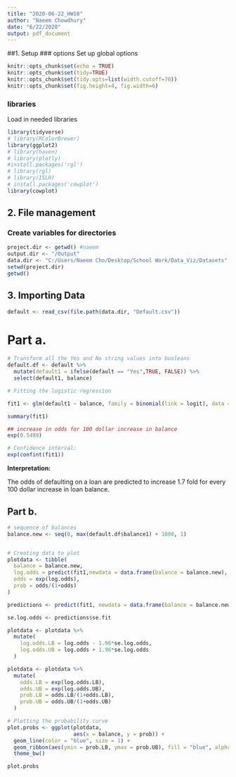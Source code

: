 ```yaml
---
title: "2020-06-22_HW10"
author: "Naeem Chowdhury"
date: "6/22/2020"
output: pdf_document
---
```


##1. Setup
### options
Set up global options
```r
knitr::opts_chunk$set(echo = TRUE)
knitr::opts_chunk$set(tidy=TRUE)
knitr::opts_chunk$set(tidy.opts=list(width.cutoff=70))
knitr::opts_chunk$set(fig.height=4, fig.width=6)
```

### libraries
Load in needed libraries 
```r
library(tidyverse)
# library(RColorBrewer)
library(ggplot2)
# library(haven)
# library(plotly)
#install.packages('rgl')
# library(rgl)
# library(ISLR)
# install.packages('cowplot')
library(cowplot)
```

## 2. File management
### Create variables for directories
```r
project.dir <- getwd() #naeem
output.dir <- "/Output"
data.dir <- "C:/Users/Naeem Cho/Desktop/School Work/Data_Viz/Datasets"
setwd(project.dir)
getwd()
```

## 3. Importing Data
```r
default <- read_csv(file.path(data.dir, "Default.csv"))
```

# Part a.

```r
# Transform all the Yes and No string values into booleans
default.df <- default %>%
  mutate(default1 = ifelse(default == "Yes",TRUE, FALSE)) %>%
  select(default1, balance)
```


```r
# Fitting the logistic regression

fit1 <- glm(default1 ~ balance, family = binomial(link = logit), data = default.df)

summary(fit1)
```

```r
## increase in odds for 100 dollar increase in balance
exp(0.5499)
```

```r
# Confidence interval:
exp(confint(fit1))
```

__Interpretation:__

The odds of defaulting on a loan are predicted to increase 1.7 fold for every 100 dollar increase in loan balance.


## Part b.

```r
# sequence of balances
balance.new <- seq(0, max(default.df$balance1) + 1000, 1)


# Creating data to plot
plotdata <- tibble(
  balance = balance.new,
  log.odds = predict(fit1,newdata = data.frame(balance = balance.new), type = "link"),
  odds = exp(log.odds),
  prob = odds/(1+odds)
)

predictions <- predict(fit1, newdata = data.frame(balance = balance.new), type = "link", se.fit = TRUE)

se.log.odds <- predictions$se.fit

plotdata <- plotdata %>% 
  mutate(
    log.odds.LB = log.odds - 1.96*se.log.odds,
    log.odds.UB = log.odds + 1.96*se.log.odds
  )

plotdata <- plotdata %>% 
  mutate(
    odds.LB = exp(log.odds.LB),
    odds.UB = exp(log.odds.UB),
    prob.LB = odds.LB/(1+odds.LB),
    prob.UB = odds.UB/(1+odds.UB)
  )

```

```r
# Plotting the probability curve
plot.probs <- ggplot(plotdata, 
                     aes(x = balance, y = prob)) +
  geom_line(color = "blue", size = 1) +
  geom_ribbon(aes(ymin = prob.LB, ymax = prob.UB), fill = "blue", alpha = 0.1)+
  theme_bw()

plot.probs
```



